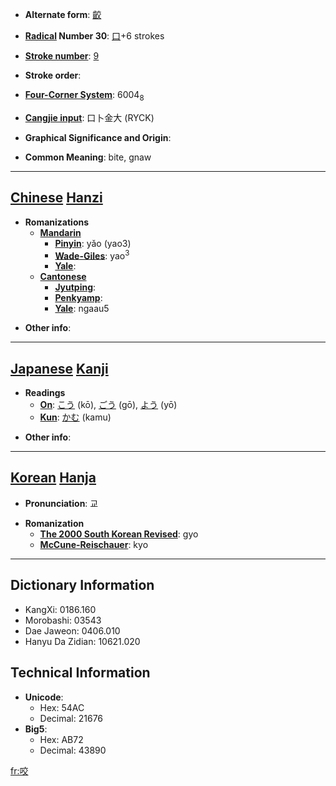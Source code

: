 * '''Alternate form''': [[齩]]

* '''[[Wiktionary:Chinese radical index| Radical]] Number 30''': [[Wiktionary:Chinese radical index 口|口]]+6 strokes

* '''[[Wiktionary:Chinese total strokes index|Stroke number]]''': [[Wiktionary:Chinese total strokes index 9|9]]

* '''Stroke order''': 

* '''[[Wiktionary:Chinese four corner index|Four-Corner System]]''': 6004<sub>8</sub>

* '''[[Wiktionary:Chinese Cangjie index|Cangjie input]]''': 口卜金大 (RYCK)

* '''Graphical Significance and Origin''': 

* '''Common Meaning''': bite, gnaw

----

== [[Chinese]] [[Hanzi]] ==

* '''Romanizations'''
** '''[[Mandarin]]'''
*** '''[[Pinyin]]''': yǎo (yao3)
*** '''[[Wade-Giles]]''': yao<sup>3</sup>
*** '''[[Yale]]''': 
** '''[[Cantonese]]'''
*** '''[[Jyutping]]''':
*** '''[[Penkyamp]]''': 
*** '''[[Yale]]''': ngaau5

* '''Other info''': 

----

== [[Japanese]] [[Kanji]] ==

* '''Readings'''
** '''[[On]]''': [[こう]] (kō), [[ごう]] (gō), [[よう]] (yō)
** '''[[Kun]]''': [[かむ]] (kamu)

* '''Other info''':  

----

== [[Korean]] [[Hanja]] ==

* '''Pronunciation''': 교

* '''Romanization'''
** '''[[The 2000 South Korean Revised Romanization|The 2000 South Korean Revised]]''': gyo
** '''[[McCune-Reischauer]]''': kyo

----

== Dictionary Information ==

* KangXi: 0186.160
* Morobashi: 03543
* Dae Jaweon: 0406.010
* Hanyu Da Zidian: 10621.020

== Technical Information ==

* '''Unicode''':
** Hex: 54AC
** Decimal: 21676
* '''Big5''':
** Hex: AB72
** Decimal: 43890

[[fr:咬]]